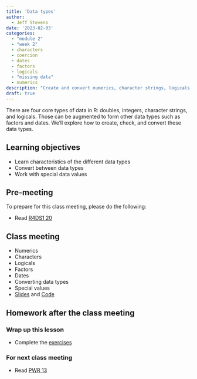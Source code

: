 ```yaml
---
title: 'Data types'
author:
  - Jeff Stevens
date: '2023-02-03'
categories: 
  - "module 2"
  - "week 2"
  - characters
  - coercion
  - dates
  - factors
  - logicals
  - "missing data"
  - numerics
description: "Create and convert numerics, character strings, logicals, factors, and dates."
draft: true
---
```


There are four core types of data in R: doubles, integers, character strings, and logicals. Those can be augmented to form other data types such as factors and dates. We'll explore how to create, check, and convert these data types.

## Learning objectives

* Learn characteristics of the different data types
* Convert between data types
* Work with special data values
 

## Pre-meeting

To prepare for this class meeting, please do the following:

* Read [R4DS1 20](https://r4ds.had.co.nz/vectors.html){target='_blank'}

## Class meeting

* Numerics
* Characters
* Logicals
* Factors
* Dates
* Converting data types
* Special values
* [Slides](../../slides/06_datatypes.qmd){target="_blank"} and [Code](../../code/06_datatypes.html){target="_blank"}

## Homework after the class meeting
### Wrap up this lesson

* Complete the [exercises](https://jeffreyrstevens.shinyapps.io/dpavir2023_06_datatypes/){target='_blank'}

### For next class meeting

* Read [PWR 13](https://swcarpentry.github.io/r-novice-inflammation/13-supp-data-structures/){target='_blank'}
